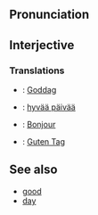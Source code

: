 ==Pronunciation==

==Interjective==

===Translations===
* {{da}}: [[Goddag]]
* {{fi}}: [[hyvää päivää]]
* {{fr}}: [[Bonjour]]
* {{de}}: [[Guten Tag]]

==See also==
* [[good]]
* [[day]]
